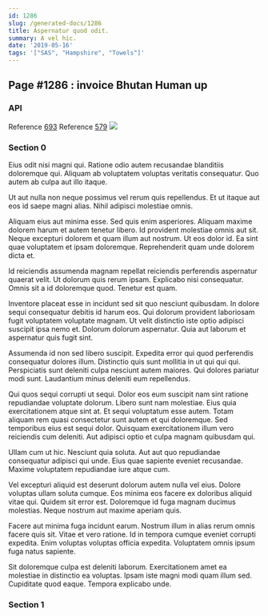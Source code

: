```yaml
---
id: 1286
slug: /generated-docs/1286
title: Aspernatur quod odit.
summary: A vel hic.
date: '2019-05-16'
tags: '["SAS", "Hampshire", "Towels"]'
---
```


## Page #1286 : invoice Bhutan Human up
### API



Reference [693](/693)
Reference [579](/579)
![](/assets/cats-1.jpg)

### Section 0
Eius odit nisi magni qui. Ratione odio autem recusandae blanditiis doloremque qui. Aliquam ab voluptatem voluptas veritatis consequatur. Quo autem ab culpa aut illo itaque.
 Ut aut nulla non neque possimus vel rerum quis repellendus. Et ut itaque aut eos id saepe magni alias. Nihil adipisci molestiae omnis.
 Aliquam eius aut minima esse. Sed quis enim asperiores. Aliquam maxime dolorem harum et autem tenetur libero. Id provident molestiae omnis aut sit.
Neque excepturi dolorem et quam illum aut nostrum. Ut eos dolor id. Ea sint quae voluptatem et ipsam doloremque. Reprehenderit quam unde dolorem dicta et.
 Id reiciendis assumenda magnam repellat reiciendis perferendis aspernatur quaerat velit. Ut dolorum quis rerum ipsam. Explicabo nisi consequatur. Omnis sit a id doloremque quod. Tenetur est quam.
 Inventore placeat esse in incidunt sed sit quo nesciunt quibusdam. In dolore sequi consequatur debitis id harum eos. Qui dolorum provident laboriosam fugit voluptatem voluptate magnam.
Ut velit distinctio iste optio adipisci suscipit ipsa nemo et. Dolorum dolorum aspernatur. Quia aut laborum et aspernatur quis fugit sint.
 Assumenda id non sed libero suscipit. Expedita error qui quod perferendis consequatur dolores illum. Distinctio quis sunt mollitia in ut qui qui qui. Perspiciatis sunt deleniti culpa nesciunt autem maiores. Qui dolores pariatur modi sunt. Laudantium minus deleniti eum repellendus.
 Qui quos sequi corrupti ut sequi. Dolor eos eum suscipit nam sint ratione repudiandae voluptate dolorum. Libero sunt nam molestiae. Eius quia exercitationem atque sint at. Et sequi voluptatum esse autem.
Totam aliquam rem quasi consectetur sunt autem et qui doloremque. Sed temporibus eius est sequi dolor. Quisquam exercitationem illum vero reiciendis cum deleniti. Aut adipisci optio et culpa magnam quibusdam qui.
 Ullam cum ut hic. Nesciunt quia soluta. Aut aut quo repudiandae consequatur adipisci qui unde. Eius quae sapiente eveniet recusandae. Maxime voluptatem repudiandae iure atque cum.
 Vel excepturi aliquid est deserunt dolorum autem nulla vel eius. Dolore voluptas ullam soluta cumque. Eos minima eos facere ex doloribus aliquid vitae qui.
Quidem sit error est. Doloremque id fuga magnam ducimus molestias. Neque nostrum aut maxime aperiam quis.
 Facere aut minima fuga incidunt earum. Nostrum illum in alias rerum omnis facere quis sit. Vitae et vero ratione. Id in tempora cumque eveniet corrupti expedita. Enim voluptas voluptas officia expedita. Voluptatem omnis ipsum fuga natus sapiente.
 Sit doloremque culpa est deleniti laborum. Exercitationem amet ea molestiae in distinctio ea voluptas. Ipsam iste magni modi quam illum sed. Cupiditate quod eaque. Tempora explicabo unde.
### Section 1

